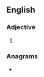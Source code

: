==English==

===Adjective===
{{head|en|adjective superlative form}}

# {{en-superlative of|dainty}}

===Anagrams===
* {{anagrams|en|dittanies|titanides}}